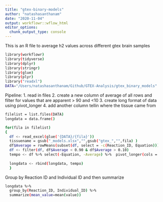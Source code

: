 ```yaml
---
title: "gtex-binary-models"
author: "natashasanthanam"
date: "2020-11-04"
output: workflowr::wflow_html
editor_options:
  chunk_output_type: console
---
```


This is an R file to average h2 values across different gtex brain samples 

```sh
library(workflowr)
library(tidyverse)
library(dplyr)
library(stringr)
library(glue)
library(plyr)
library("readxl")
DATA="/Users/natashasanthanam/Github/GTEX-Analysis/gtex_binary_models"
```


Pipeline:
1. read in files
2. create a new column of average of all rows and filter for values that are apparent > 90 and <10
3. create long format of data using pivot_longer
4. add another column tellin where the tissue came from


```sh
filelist = list.files(DATA)
longdata = data.frame()

for(fila in filelist)
{
  df <- read_excel(glue('{DATA}/{fila}'))
  tissuename = gsub("_models.xlsx","",gsub("gtex_","",fila) )
  df$Average = rowMeans(subset(df, select = -c(Reaction_ID, Equation)))
  df <- filter(df, df$Average < 0.90 & df$Average > 0.10)
  tempo <- df %>% select(-Equation, -Average) %>%  pivot_longer(cols = starts_with("GTEX"), names_to = "Individual_ID" ) %>% mutate(tissue=tissuename) 
  
  longdata <- rbind(longdata, tempo)
  }

```


Group by Reaction ID and Individual ID and then summarize
```sh
longdata %>%
  group_by(Reaction_ID, Individual_ID) %>%
  summarize(mean_value=mean(value))
 
```





